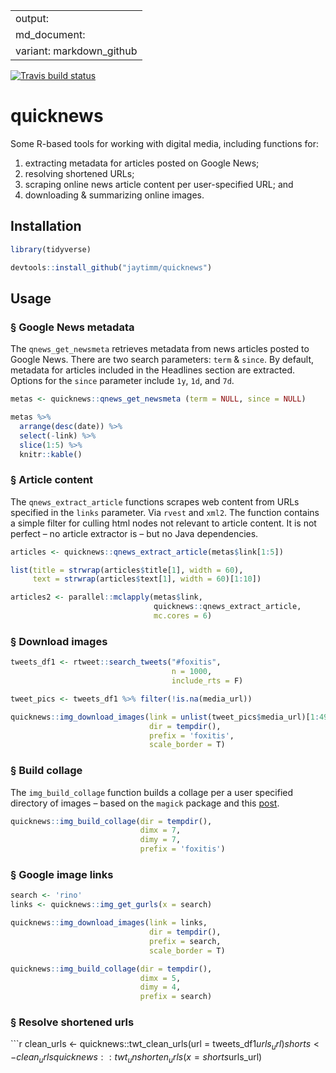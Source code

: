
---
output:
  md_document:
    variant: markdown_github
---

<!-- badges: start -->
[![Travis build status](https://travis-ci.com/jaytimm/quicknews.svg?branch=master)](https://travis-ci.com/jaytimm/quicknews)
<!-- badges: end -->


# quicknews 



Some R-based tools for working with digital media, including functions for:

(1) extracting metadata for articles posted on Google News;
(2) resolving shortened URLs;
(3) scraping online news article content per user-specified URL; and
(4) downloading & summarizing online images.



## Installation

```r
library(tidyverse)
```


```r
devtools::install_github("jaytimm/quicknews")
```



## Usage

### § Google News metadata

The `qnews_get_newsmeta` retrieves metadata from news articles posted to Google News.  There are two search parameters: `term` & `since`.  By default, metadata for articles included in the Headlines section are extracted.  Options for the `since` parameter include `1y`, `1d`, and `7d`.

```r
metas <- quicknews::qnews_get_newsmeta (term = NULL, since = NULL)
```


```r
metas %>%
  arrange(desc(date)) %>%
  select(-link) %>%
  slice(1:5) %>%
  knitr::kable()
```




### § Article content

The `qnews_extract_article` functions scrapes web content from URLs specified in the `links` parameter.  Via `rvest` and `xml2`.  The function contains a simple filter for culling html nodes not relevant to article content.  It is not perfect -- no article extractor is -- but no Java dependencies. 

```r
articles <- quicknews::qnews_extract_article(metas$link[1:5])

list(title = strwrap(articles$title[1], width = 60), 
     text = strwrap(articles$text[1], width = 60)[1:10])
```

```r
articles2 <- parallel::mclapply(metas$link,
                                quicknews::qnews_extract_article,
                                mc.cores = 6)
```




### § Download images

```r
tweets_df1 <- rtweet::search_tweets("#foxitis", 
                                    n = 1000, 
                                    include_rts = F) 

tweet_pics <- tweets_df1 %>% filter(!is.na(media_url)) 
```



```r
quicknews::img_download_images(link = unlist(tweet_pics$media_url)[1:49], 
                               dir = tempdir(), 
                               prefix = 'foxitis', 
                               scale_border = T)
```




### § Build collage

The `img_build_collage` function builds a collage per a user specified directory of images -- based on the `magick` package and this [post](https://masalmon.eu/2017/03/19/facesofr/).   

```r
quicknews::img_build_collage(dir = tempdir(), 
                             dimx = 7, 
                             dimy = 7, 
                             prefix = 'foxitis')
```




### § Google image links

```r
search <- 'rino'
links <- quicknews::img_get_gurls(x = search)
```


```r
quicknews::img_download_images(link = links, 
                               dir = tempdir(), 
                               prefix = search, 
                               scale_border = T)

quicknews::img_build_collage(dir = tempdir(), 
                             dimx = 5, 
                             dimy = 4, 
                             prefix = search)
```




### § Resolve shortened urls

```r
clean_urls <- quicknews::twt_clean_urls(url = tweets_df1$urls_url)
shorts <- clean_urls %>% filter(is_short == 1)
quicknews::twt_unshorten_urls(x = shorts$urls_url)
